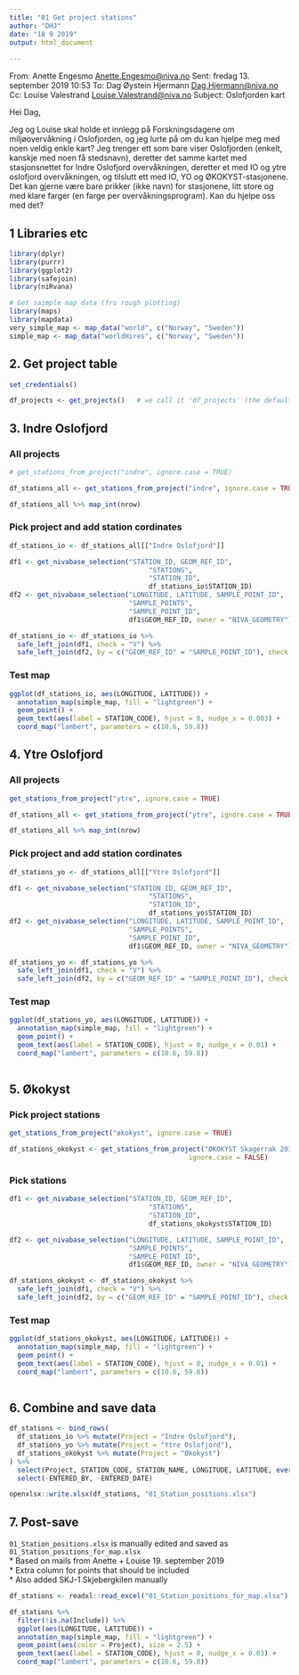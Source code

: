 ```yaml
---
title: "01 Get project stations"
author: "DHJ"
date: "18 9 2019"
output: html_document
    
---
```


From: Anette Engesmo <Anette.Engesmo@niva.no> 
Sent: fredag 13. september 2019 10:53
To: Dag Øystein Hjermann <Dag.Hjermann@niva.no>
Cc: Louise Valestrand <Louise.Valestrand@niva.no>
Subject: Oslofjorden kart

Hei Dag,

Jeg og Louise skal holde et innlegg på Forskningsdagene om miljøovervåkning i Oslofjorden, og jeg lurte på om du kan hjelpe meg med noen veldig enkle kart? Jeg trenger ett som bare viser Oslofjorden (enkelt, kanskje med noen få stedsnavn), deretter det samme kartet med stasjonsnettet for Indre Oslofjord overvåkningen, deretter et med IO og ytre oslofjord overvåkningen, og tilslutt ett med IO, YO og ØKOKYST-stasjonene. Det kan gjerne være bare prikker (ikke navn) for stasjonene, litt store og med klare farger (en farge per overvåkningsprogram).
Kan du hjelpe oss med det?



## 1 Libraries etc
```r
library(dplyr)
library(purrr)
library(ggplot2)
library(safejoin)
library(niRvana)

# Get saimple map data (fro rough plotting)
library(maps)
library(mapdata)
very_simple_map <- map_data("world", c("Norway", "Sweden"))
simple_map <- map_data("worldHires", c("Norway", "Sweden"))

```

## 2. Get project table  
```r
set_credentials()
```

```r
df_projects <- get_projects()   # we call it 'df_projects' (the default name used by 'get_stations_from_project')
```

## 3. Indre Oslofjord  

### All projects
```r
# get_stations_from_project("indre", ignore.case = TRUE)

df_stations_all <- get_stations_from_project("indre", ignore.case = TRUE, keep_all = TRUE)

df_stations_all %>% map_int(nrow)
```

### Pick project and add station cordinates
```r
df_stations_io <- df_stations_all[["Indre Oslofjord"]]

df1 <- get_nivabase_selection("STATION_ID, GEOM_REF_ID", 
                                   "STATIONS", 
                                   "STATION_ID", 
                                   df_stations_io$STATION_ID)
df2 <- get_nivabase_selection("LONGITUDE, LATITUDE, SAMPLE_POINT_ID", 
                              "SAMPLE_POINTS", 
                              "SAMPLE_POINT_ID", 
                              df1$GEOM_REF_ID, owner = "NIVA_GEOMETRY")

df_stations_io <- df_stations_io %>%
  safe_left_join(df1, check = "V") %>%
  safe_left_join(df2, by = c("GEOM_REF_ID" = "SAMPLE_POINT_ID"), check = "V")

```

### Test map
```r
ggplot(df_stations_io, aes(LONGITUDE, LATITUDE)) +
  annotation_map(simple_map, fill = "lightgreen") +
  geom_point() +
  geom_text(aes(label = STATION_CODE), hjust = 0, nudge_x = 0.003) +
  coord_map("lambert", parameters = c(10.6, 59.8))
```


## 4. Ytre Oslofjord  

### All projects
```r
get_stations_from_project("ytre", ignore.case = TRUE)

df_stations_all <- get_stations_from_project("ytre", ignore.case = TRUE, keep_all = TRUE)

df_stations_all %>% map_int(nrow)
```

### Pick project and add station cordinates
```r
df_stations_yo <- df_stations_all[["Ytre Oslofjord"]]

df1 <- get_nivabase_selection("STATION_ID, GEOM_REF_ID", 
                                   "STATIONS", 
                                   "STATION_ID", 
                                   df_stations_yo$STATION_ID)
df2 <- get_nivabase_selection("LONGITUDE, LATITUDE, SAMPLE_POINT_ID", 
                              "SAMPLE_POINTS", 
                              "SAMPLE_POINT_ID", 
                              df1$GEOM_REF_ID, owner = "NIVA_GEOMETRY")

df_stations_yo <- df_stations_yo %>%
  safe_left_join(df1, check = "V") %>%
  safe_left_join(df2, by = c("GEOM_REF_ID" = "SAMPLE_POINT_ID"), check = "V")

```

### Test map
```r

ggplot(df_stations_yo, aes(LONGITUDE, LATITUDE)) +
  annotation_map(simple_map, fill = "lightgreen") +
  geom_point() +
  geom_text(aes(label = STATION_CODE), hjust = 0, nudge_x = 0.01) +
  coord_map("lambert", parameters = c(10.6, 59.8))
  

```

## 5. Økokyst  

### Pick project stations
```r
get_stations_from_project("økokyst", ignore.case = TRUE)

df_stations_okokyst <- get_stations_from_project("ØKOKYST Skagerrak 2017-2020", 
                                             ignore.case = FALSE)
```

### Pick stations
```r
df1 <- get_nivabase_selection("STATION_ID, GEOM_REF_ID", 
                                   "STATIONS", 
                                   "STATION_ID", 
                                   df_stations_okokyst$STATION_ID)

df2 <- get_nivabase_selection("LONGITUDE, LATITUDE, SAMPLE_POINT_ID", 
                              "SAMPLE_POINTS", 
                              "SAMPLE_POINT_ID", 
                              df1$GEOM_REF_ID, owner = "NIVA_GEOMETRY")

df_stations_okokyst <- df_stations_okokyst %>%
  safe_left_join(df1, check = "V") %>%
  safe_left_join(df2, by = c("GEOM_REF_ID" = "SAMPLE_POINT_ID"), check = "V")

```

### Test map
```r

ggplot(df_stations_okokyst, aes(LONGITUDE, LATITUDE)) +
  annotation_map(simple_map, fill = "lightgreen") +
  geom_point() +
  geom_text(aes(label = STATION_CODE), hjust = 0, nudge_x = 0.01) +
  coord_map("lambert", parameters = c(10.6, 59.8))
  
```

## 6. Combine and save data   
```r
df_stations <- bind_rows(
  df_stations_io %>% mutate(Project = "Indre Oslofjord"),
  df_stations_yo %>% mutate(Project = "Ytre Oslofjord"),
  df_stations_okokyst %>% mutate(Project = "Økokyst")
) %>%
  select(Project, STATION_CODE, STATION_NAME, LONGITUDE, LATITUDE, everything()) %>%
  select(-ENTERED_BY, -ENTERED_DATE)

openxlsx::write.xlsx(df_stations, "01_Station_positions.xlsx")

```

## 7. Post-save  
`01_Station_positions.xlsx` is manually edited and saved as `01_Station_positions_for_map.xlsx`  
* Based on mails from Anette + Louise  19. september 2019  
* Extra column for points that should be included  
* Also added SKJ-1 Skjebergkilen manually  
```r
df_stations <- readxl::read_excel("01_Station_positions_for_map.xlsx")

df_stations %>% 
  filter(!is.na(Include)) %>%
  ggplot(aes(LONGITUDE, LATITUDE)) +
  annotation_map(simple_map, fill = "lightgreen") +
  geom_point(aes(color = Project), size = 2.5) +
  geom_text(aes(label = STATION_CODE), hjust = 0, nudge_x = 0.03) +
  coord_map("lambert", parameters = c(10.6, 59.8))

```


